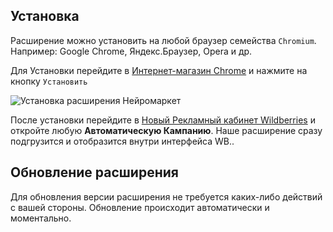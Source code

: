 ## Установка

Расширение можно установить на любой браузер семейства `Chromium`. Например: Google Chrome, Яндекс.Браузер, Opera и др.

Для Установки перейдите в [Интернет-магазин Chrome](https://chromewebstore.google.com/detail/%D0%BD%D0%B5%D0%B9%D1%80%D0%BE%D0%BC%D0%B0%D1%80%D0%BA%D0%B5%D1%82-%D1%80%D0%B5%D0%BA%D0%BB%D0%B0%D0%BC%D0%B0-%D0%BD%D0%B0-wi/blkidjnfpdkelkkelhlongdbiiabfojn?hl=ru) и нажмите на кнопку `Установить`

![Установка расширения Нейромаркет](/chromeInstallPage.png)

После установки перейдите в [Новый Рекламный кабинет Wildberries](https://cmp-new.wildberries.ru) и откройте любую **Автоматическую Кампанию**. Наше расширение сразу подгрузится и отобразится внутри интерфейса WB..

## Обновление расширения

Для обновления версии расширения не требуется каких-либо действий с вашей стороны.
Обновление происходит автоматически и моментально.